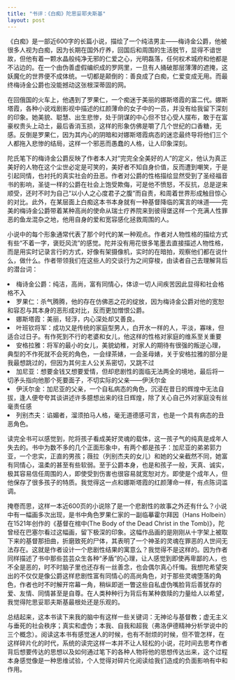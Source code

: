 ```yaml
---
title: "书评：《白痴》陀思妥耶夫斯基"
layout: post
---
```


<p> 《白痴》是一部近600字的长篇小说，描绘了一个纯洁男主——梅诗金公爵，他被很多人视为白痴，因为长期在国外疗养，回国后和周围的生活脱节，显得不谙世故，但他有着一颗水晶般纯净无邪的仁爱之心，光明磊落，任何权术城府和他都是不沾边的。在一个由伪善虚假编织成的罗网里，一旦有人捅破那层薄薄的遮掩，这妖魔化的世界便不成体统。一切都是颠倒的：善良成了白痴，仁爱变成无用。而最终梅诗金公爵也没能撼动这张根深蒂固的网。

<p> 在回俄国的火车上，他遇到了罗果仁，一个痴迷于美丽的娜斯塔霞的富二代。娜斯塔霞，各种小说戏剧影视中描述的红颜薄命的女子中的一员，并没有给我留下深刻的印象。她美貌、聪慧、出生悲惨，处于阴谋的中心但不甘心受人摆布，敢于在富豪权贵头上动土，最后香消玉损，这样的形象仿佛是嚼了几个世纪的口香糖，无感。反倒是罗果仁，因为其内心的阴暗和对娜斯塔霞病态的迷恋最终导将他们三个人都拖入悲惨的结局，这样一个邪恶而愚蠢的人格，让人印象深刻。

<p> 陀氏笔下的梅诗金公爵反映了作者本人对“完完全全美好的人”的定义，他认为真正美好的人物在这个尘世必定是可笑的，美好者不知自身价值，反而遭到嘲笑，于是引起同情，也衬托的真实社会的丑恶。作者对公爵的性格描绘显然受到了圣经福音书的影响，圣徒一样的公爵在社会上饱受欺侮，可是他不愤怒，不反抗，总是逆来顺受，还时不时为自己“以小人之心度君子之腹”而自责，和周着世界形成触目惊心的对比。此外，在某层面上白痴这本书本身就有一种基督降临的寓言的味道——完美的梅诗金公爵带着某种高尚的使命从瑞士疗养院来到彼得堡这样一个充满人性罪恶的鱼龙混杂之地，他用自身的爱和宽容感化拯救周围的人。

<p> 小说中的每个形象通常代表了那个时代的某一种观点。作者对人物性格的描绘方式有些“不着一字，褒贬风流”的感觉。陀并没有用花很多笔墨去直接描述人物性格，而是用实时记录言行的方式，好像有架摄像机，实时的在暗拍，观察他们都在说什么，做什么。作者带领我们在这些人的交谈行为之间穿梭，由读者自己去理解背后的潜台词：</p> 

<li> 梅诗金公爵：纯洁，高尚，富有同情心，体谅一切人间疾苦因此显得和社会格格不入</li>
<li>罗果仁：杀气腾腾，他的存在仿佛恶之花的绽放，因为梅诗金公爵对他的宽恕和容忍与其本身的恶形成对比，反而更加憎恨公爵。</li>
<li>娜斯塔霞：美丽，轻浮，内心深处却又善良。</li>
<li>叶班钦将军：成功又是传统的家庭型男人，白开水一样的人，平淡，寡味，但适合过日子。有作死到不行的老婆和女儿，他这样的性格对家庭的维系至关重要</li>
<li>安格拉雅：将军的最小的女儿，美貌幼稚，对家人的期待有很强的叛逆心理，典型的不作死就不会死的角色，一会绿茶婊，一会圣母婊，关于安格拉雅的部分是我最想跳过的，但因为其何主人公关系密切，又跳不过</li>
<li>加尼亚：想要金钱又想要爱情，但却悲剧性的面临无法两全的境地，最后将一切矛头指向他那个死要面子，不切实际的父亲——伊沃尔金</li>
<li>伊沃尔金：加尼亚的父亲，一个自私病态的角色，沉浸在昔日的辉煌中无法自拔，逢人便夸夸其谈讲述许多臆想出来的往日辉煌，除了关心自己外对家庭没有丝毫责任感</li>
<li>列别杰夫：谄媚者，溜须拍马人格，毫无道德感可言，也是一个具有病态的丑恶角色。</li>

读完全书可以感觉到，陀将孩子看成美好灵魂的载体，这一孩子气的纯真是成年人失去的。书中为数不多的几个正面形象中，有两个都是孩子：加尼亚的弟弟郭力亚，一个忠实，正直的男孩；薇拉（列别杰夫的女儿）和她的父亲截然不同，她富有同情心，温柔的甚至有些软弱。至于公爵本身，也是和孩子一般，天真、诚实，极其容易信任周围的人，即使受到伤害也很容易就宽恕对方。即使是个成年人，但他保存了很多孩子的特质。我觉得这一点和娜斯塔霞的红颜薄命一样，有点陈词滥调。

掩卷而思，这样一本近600页的小说除了是一个悲剧性的故事之外还有什么？小说中有一幅画多次出现，是书中角色罗果仁家的一副临摹霍尔拜因（Hans Holbein）在1521年创作的《基督在棺中(The Body of the Dead Christ in the Tomb)》，陀曾经在巴塞尔看过这幅画，留下极深的印象。这幅作品画的是刚刚从十字架上被取下来的基督那扭曲，折磨致死的尸体，其表明了一个神圣的灵魂在罪恶的人世间无法存在。这就是作者设计一个悲剧性结果的寓意么？我觉得不是这样的。因为作者同样描述了书中那些芸芸众生各种“矛盾”的心理，让人感觉到即使再卑鄙的人，也不全是恶的，时不时脑子里也还存有一丝善念，也会偶尔真心忏悔。我想陀希望突出的不仅仅是像公爵这样悲剧性富有同情心的高尚角色，对于那些灵魂堕落的角色，作者也时不时解开帘幕一角，稍纵即逝一瞥这些自私虚伪嘴脸背后善犹存的爱、友情、同情甚至是自尊。在人类种种行为背后有某种救赎的力量给人以希望，我觉得陀思妥耶夫斯基最根处还是乐观的。

总结起来，这本书读下来我的脑中有这样一些关键词：无神论与基督教；虚无主义与垂死的社会秩序；真实和虚伪；本我、自我和超我（弗洛伊德精神分析学说中的三个概念）。阅读这本书有感觉迷人的时候，也有不耐烦的时候，但不管怎样，在这样碎片化的时代，系统的读完这样一本并不让人轻松的小说，花时间去思考作者背后想要传达的思想以及如何通过笔下的各种人物将他的思想传达出来，这个过程本身感觉像是一种思维试验，个人觉得对碎片化阅读给我们造成的负面影响有中和作用。